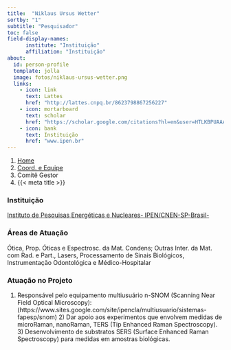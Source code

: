 ```yaml
---
title:  "Niklaus Ursus Wetter"
sortby: "1"
subtitle: "Pesquisador"
toc: false
field-display-names:
      institute: "Instituição"
      affiliation: "Instituição"
about:
  id: person-profile
  template: jolla
  image: fotos/niklaus-ursus-wetter.png
  links:
    - icon: link
      text: Lattes
      href: "http://lattes.cnpq.br/8623798867256227"
    - icon: mortarboard
      text: scholar
      href: "https://scholar.google.com/citations?hl=en&user=HTLKBPUAAAAJ"
    - icon: bank
      text: Instituição
      href: "www.ipen.br"
---
```


```{=html}
<nav aria-label="breadcrumb">
  <ol class="breadcrumb">
    <li class="breadcrumb-item"><a href="../../index.html">Home</a></li>
    <li class="breadcrumb-item"><a href="../coord-equipe.html">Coord. e Equipe</a></li>
    <li class="breadcrumb-item active">Comitê Gestor</li>
    <li class="breadcrumb-item active" aria-current="page">{{< meta title >}}</li>
  </ol>
</nav>
```
:::{#person-profile}
:::

### Instituição

[Instituto de Pesquisas Energéticas e Nucleares- IPEN/CNEN-SP-Brasil-](www.ipen.br)

### Áreas de Atuação

Ótica, Prop. Óticas e Espectrosc. da Mat. Condens; Outras Inter. da Mat. com Rad. e Part., Lasers, Processamento de Sinais Biológicos, Instrumentação Odontológica e Médico-Hospitalar

### Atuação no Projeto

1) Responsável pelo equipamento multiusuário n-SNOM (Scanning Near Field Optical Microscopy): (https://www.sites.google.com/site/ipencla/multiusuario/sistemas-fapesp/snom) 2) Dar apoio aos experimentos que envolvem medidas de microRaman, nanoRaman, TERS (Tip Enhanced Raman Spectroscopy). 3) Desenvolvimento de substratos SERS (Surface Enhanced Raman Spectroscopy) para medidas em amostras biológicas.
